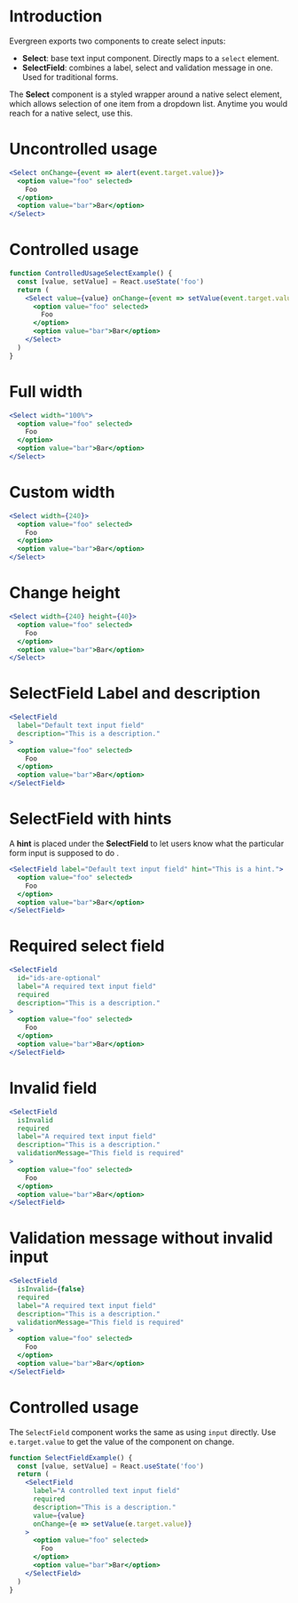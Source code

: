 # Introduction

Evergreen exports two components to create select inputs:

- **Select**: base text input component. Directly maps to a `select` element.
- **SelectField**: combines a label, select and validation message in one. Used for traditional forms.

The **Select** component is a styled wrapper around a native select element,
which allows selection of one item from a dropdown list.
Anytime you would reach for a native select, use this.

# Uncontrolled usage

```jsx
<Select onChange={event => alert(event.target.value)}>
  <option value="foo" selected>
    Foo
  </option>
  <option value="bar">Bar</option>
</Select>
```

# Controlled usage

```jsx
function ControlledUsageSelectExample() {
  const [value, setValue] = React.useState('foo')
  return (
    <Select value={value} onChange={event => setValue(event.target.value)}>
      <option value="foo" selected>
        Foo
      </option>
      <option value="bar">Bar</option>
    </Select>
  )
}
```

# Full width

```jsx
<Select width="100%">
  <option value="foo" selected>
    Foo
  </option>
  <option value="bar">Bar</option>
</Select>
```

# Custom width

```jsx
<Select width={240}>
  <option value="foo" selected>
    Foo
  </option>
  <option value="bar">Bar</option>
</Select>
```

# Change height

```jsx
<Select width={240} height={40}>
  <option value="foo" selected>
    Foo
  </option>
  <option value="bar">Bar</option>
</Select>
```

# SelectField Label and description

```jsx
<SelectField
  label="Default text input field"
  description="This is a description."
>
  <option value="foo" selected>
    Foo
  </option>
  <option value="bar">Bar</option>
</SelectField>
```

# SelectField with hints

A **hint** is placed under the **SelectField** to let users know what the particular form input is supposed to do .

```jsx
<SelectField label="Default text input field" hint="This is a hint.">
  <option value="foo" selected>
    Foo
  </option>
  <option value="bar">Bar</option>
</SelectField>
```

# Required select field

```jsx
<SelectField
  id="ids-are-optional"
  label="A required text input field"
  required
  description="This is a description."
>
  <option value="foo" selected>
    Foo
  </option>
  <option value="bar">Bar</option>
</SelectField>
```

# Invalid field

```jsx
<SelectField
  isInvalid
  required
  label="A required text input field"
  description="This is a description."
  validationMessage="This field is required"
>
  <option value="foo" selected>
    Foo
  </option>
  <option value="bar">Bar</option>
</SelectField>
```

# Validation message without invalid input

```jsx
<SelectField
  isInvalid={false}
  required
  label="A required text input field"
  description="This is a description."
  validationMessage="This field is required"
>
  <option value="foo" selected>
    Foo
  </option>
  <option value="bar">Bar</option>
</SelectField>
```

# Controlled usage

The `SelectField` component works the same as using `input` directly.
Use `e.target.value` to get the value of the component on change.

```jsx
function SelectFieldExample() {
  const [value, setValue] = React.useState('foo')
  return (
    <SelectField
      label="A controlled text input field"
      required
      description="This is a description."
      value={value}
      onChange={e => setValue(e.target.value)}
    >
      <option value="foo" selected>
        Foo
      </option>
      <option value="bar">Bar</option>
    </SelectField>
  )
}
```

